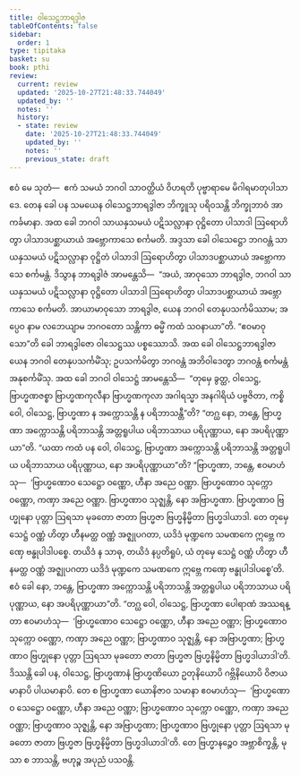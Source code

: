 ```yaml
---
title: ဝါသေဋ္ဌဘာရဒွါဇ
tableOfContents: false
sidebar:
  order: 1
type: tipitaka
basket: su
book: pthi
review:
  current: review
  updated: '2025-10-27T21:48:33.744049'
  updated_by: ''
  notes: ''
  history:
  - state: review
    date: '2025-10-27T21:48:33.744049'
    updated_by: ''
    notes: ''
    previous_state: draft
---
```



<ReviewStatus review={frontmatter.review} showDetails={true} />

<HypothesisAnnotation frontmatter={frontmatter} />

<DynamicBreadcrumb />

<Division number="111" book="pthi" e="ch" v="8" p="66">

<Paragraph number="241" book="pthi">
ဧဝံ မေ သုတံ—  ဧကံ သမယံ ဘဂဝါ သာဝတ္ထိယံ ဝိဟရတိ ပုဗ္ဗာရာမေ မိဂါရမာတုပါသာဒေ. တေန ခေါ ပန သမယေန ဝါသေဋ္ဌဘာရဒွါဇာ ဘိက္ခူသု ပရိဝသန္တိ ဘိက္ခုဘာဝံ အာကင်္ခမာနာ. အထ ခေါ ဘဂဝါ သာယနှသမယံ ပဋိသလ္လာနာ ဝုဋ္ဌိတော ပါသာဒါ ဩရောဟိတွာ ပါသာဒပစ္ဆာယာယံ အဗ္ဘောကာသေ စင်္ကမတိ.
</Paragraph>

</Division>
<Division number="112" book="pthi" e="ch" v="8" p="66">

<Paragraph number="242" book="pthi">
အဒ္ဒသာ ခေါ ဝါသေဋ္ဌော ဘဂဝန္တံ သာယနှသမယံ ပဋိသလ္လာနာ ဝုဋ္ဌိတံ ပါသာဒါ ဩရောဟိတွာ ပါသာဒပစ္ဆာယာယံ အဗ္ဘောကာသေ စင်္ကမန္တံ. ဒိသွာန ဘာရဒွါဇံ အာမန္တေသိ—  “အယံ, အာဝုသော ဘာရဒွါဇ, ဘဂဝါ သာယနှသမယံ ပဋိသလ္လာနာ ဝုဋ္ဌိတော ပါသာဒါ ဩရောဟိတွာ ပါသာဒပစ္ဆာယာယံ အဗ္ဘောကာသေ စင်္ကမတိ. အာယာမာဝုသော ဘာရဒွါဇ, ယေန ဘဂဝါ တေနုပသင်္ကမိဿာမ; အပ္ပေဝ နာမ လဘေယျာမ ဘဂဝတော သန္တိကာ ဓမ္မိံ ကထံ သဝနာယာ”တိ. “ဧဝမာဝုသော”တိ ခေါ ဘာရဒွါဇော ဝါသေဋ္ဌဿ ပစ္စဿောသိ.
</Paragraph>

</Division>
<Division number="113" book="pthi" e="ch" v="8" p="66">

<Paragraph number="243" book="pthi">
အထ ခေါ ဝါသေဋ္ဌဘာရဒွါဇာ ယေန ဘဂဝါ တေနုပသင်္ကမိံသု; ဥပသင်္ကမိတွာ ဘဂဝန္တံ အဘိဝါဒေတွာ ဘဂဝန္တံ စင်္ကမန္တံ အနုစင်္ကမိံသု. အထ ခေါ ဘဂဝါ ဝါသေဋ္ဌံ အာမန္တေသိ—  “တုမှေ ခွတ္ထ, ဝါသေဋ္ဌ, ဗြာဟ္မဏဇစ္စာ ဗြာဟ္မဏကုလီနာ ဗြာဟ္မဏကုလာ အဂါရသ္မာ အနဂါရိယံ ပဗ္ဗဇိတာ, ကစ္စိ ဝေါ, ဝါသေဋ္ဌ, ဗြာဟ္မဏာ န အက္ကောသန္တိ န ပရိဘာသန္တီ”တိ? “တဂ္ဃ နော, ဘန္တေ, ဗြာဟ္မဏာ အက္ကောသန္တိ ပရိဘာသန္တိ အတ္တရူပါယ ပရိဘာသာယ ပရိပုဏ္ဏာယ, နော အပရိပုဏ္ဏာယာ”တိ. “ယထာ ကထံ ပန ဝေါ, ဝါသေဋ္ဌ, ဗြာဟ္မဏာ အက္ကောသန္တိ ပရိဘာသန္တိ အတ္တရူပါယ ပရိဘာသာယ ပရိပုဏ္ဏာယ, နော အပရိပုဏ္ဏာယာ”တိ? “ဗြာဟ္မဏာ, ဘန္တေ, ဧဝမာဟံသု—  ‘ဗြာဟ္မဏောဝ သေဋ္ဌော ဝဏ္ဏော, ဟီနာ အညေ ဝဏ္ဏာ. ဗြာဟ္မဏောဝ သုက္ကော ဝဏ္ဏော, ကဏှာ အညေ ဝဏ္ဏာ. ဗြာဟ္မဏာဝ သုဇ္ဈန္တိ, နော အဗြာဟ္မဏာ. ဗြာဟ္မဏာဝ ဗြဟ္မုနော ပုတ္တာ ဩရသာ မုခတော ဇာတာ ဗြဟ္မဇာ ဗြဟ္မနိမ္မိတာ ဗြဟ္မဒါယာဒါ. တေ တုမှေ သေဋ္ဌံ ဝဏ္ဏံ ဟိတွာ ဟီနမတ္ထ ဝဏ္ဏံ အဇ္ဈုပဂတာ, ယဒိဒံ မုဏ္ဍကေ သမဏကေ ဣဗ္ဘေ ကဏှေ ဗန္ဓုပါဒါပစ္စေ. တယိဒံ န သာဓု, တယိဒံ နပ္ပတိရူပံ, ယံ တုမှေ သေဋ္ဌံ ဝဏ္ဏံ ဟိတွာ ဟီနမတ္ထ ဝဏ္ဏံ အဇ္ဈုပဂတာ ယဒိဒံ မုဏ္ဍကေ သမဏကေ ဣဗ္ဘေ ကဏှေ ဗန္ဓုပါဒါပစ္စေ’တိ. ဧဝံ ခေါ နော, ဘန္တေ, ဗြာဟ္မဏာ အက္ကောသန္တိ ပရိဘာသန္တိ အတ္တရူပါယ ပရိဘာသာယ ပရိပုဏ္ဏာယ, နော အပရိပုဏ္ဏာယာ”တိ.
</Paragraph>

</Division>
<Division number="114" book="pthi" e="ch" v="8" p="67">

<Paragraph number="244" book="pthi">
“တဂ္ဃ ဝေါ, ဝါသေဋ္ဌ, ဗြာဟ္မဏာ ပေါရာဏံ အဿရန္တာ ဧဝမာဟံသု—  ‘ဗြာဟ္မဏောဝ သေဋ္ဌော ဝဏ္ဏော, ဟီနာ အညေ ဝဏ္ဏာ; ဗြာဟ္မဏောဝ သုက္ကော ဝဏ္ဏော, ကဏှာ အညေ ဝဏ္ဏာ; ဗြာဟ္မဏာဝ သုဇ္ဈန္တိ, နော အဗြာဟ္မဏာ; ဗြာဟ္မဏာဝ ဗြဟ္မုနော ပုတ္တာ ဩရသာ မုခတော ဇာတာ ဗြဟ္မဇာ ဗြဟ္မနိမ္မိတာ ဗြဟ္မဒါယာဒါ’တိ. ဒိဿန္တိ ခေါ ပန, ဝါသေဋ္ဌ, ဗြာဟ္မဏာနံ ဗြာဟ္မဏိယော ဥတုနိယောပိ ဂဗ္ဘိနိယောပိ ဝိဇာယမာနာပိ ပါယမာနာပိ. တေ စ ဗြာဟ္မဏာ ယောနိဇာဝ သမာနာ ဧဝမာဟံသု—  ‘ဗြာဟ္မဏောဝ သေဋ္ဌော ဝဏ္ဏော, ဟီနာ အညေ ဝဏ္ဏာ; ဗြာဟ္မဏောဝ သုက္ကော ဝဏ္ဏော, ကဏှာ အညေ ဝဏ္ဏာ; ဗြာဟ္မဏာဝ သုဇ္ဈန္တိ, နော အဗြာဟ္မဏာ; ဗြာဟ္မဏာဝ ဗြဟ္မုနော ပုတ္တာ ဩရသာ မုခတော ဇာတာ ဗြဟ္မဇာ ဗြဟ္မနိမ္မိတာ ဗြဟ္မဒါယာဒါ’တိ. တေ ဗြဟ္မာနဉ္စေဝ အဗ္ဘာစိက္ခန္တိ, မုသာ စ ဘာသန္တိ, ဗဟုဉ္စ အပုညံ ပသဝန္တိ.
</Paragraph>
</Division>